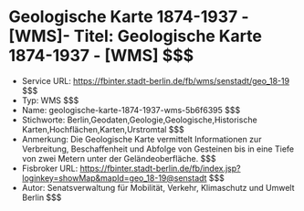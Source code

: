 # Geologische Karte 1874-1937 - [WMS]- Titel: Geologische Karte 1874-1937 - [WMS] $$$
- Service URL: https://fbinter.stadt-berlin.de/fb/wms/senstadt/geo_18-19 $$$
- Typ: WMS $$$
- Name: geologische-karte-1874-1937-wms-5b6f6395 $$$
- Stichworte: Berlin,Geodaten,Geologie,Geologische,Historische Karten,Hochflächen,Karten,Urstromtal $$$
- Anmerkung: Die Geologische Karte vermittelt Informationen zur Verbreitung, Beschaffenheit und Abfolge von Gesteinen bis in eine Tiefe von zwei Metern unter der Geländeoberfläche. $$$
- Fisbroker URL: https://fbinter.stadt-berlin.de/fb/index.jsp?loginkey=showMap&mapId=geo_18-19@senstadt $$$
- Autor: Senatsverwaltung für Mobilität, Verkehr, Klimaschutz und Umwelt Berlin $$$
